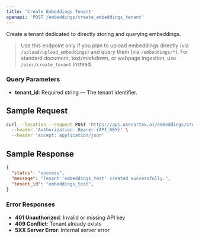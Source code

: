 ```yaml
---
title: 'Create Embeddings Tenant'
openapi: 'POST /embeddings/create_embeddings_tenant'
---
```


Create a tenant dedicated to directly storing and querying embeddings.

> Use this endpoint only if you plan to upload embeddings directly (via `/upload/upload_embeddings`) and query them (via `/embeddings/*`). For standard document, text/markdown, or webpage ingestion, use `/user/create_tenant` instead.

### Query Parameters
- **tenant_id**: Required string — The tenant identifier.

## Sample Request

```bash
curl --location --request POST 'https://api.usecortex.ai/embeddings/create_embeddings_tenant?tenant_id={TENANT_ID}' \
  --header 'Authorization: Bearer {API_KEY}' \
  --header 'accept: application/json'
```

## Sample Response

```json
{
  "status": "success",
  "message": "Tenant 'embeddings_test' created successfully.",
  "tenant_id": "embeddings_test",
}
```

### Error Responses
- **401 Unauthorized**: Invalid or missing API key
- **409 Conflict**: Tenant already exists
- **5XX Server Error**: Internal server error


